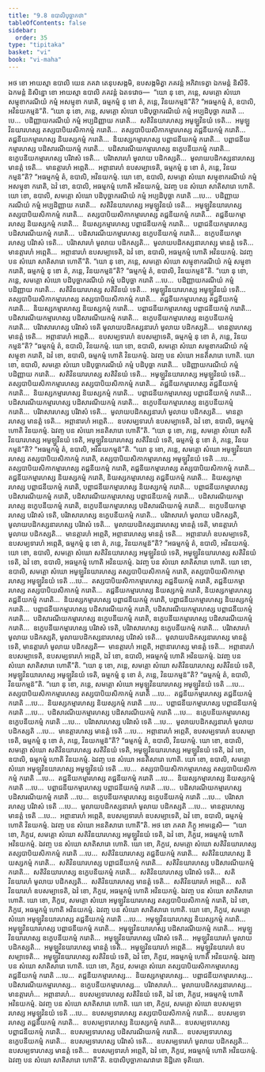```yaml
---
title: "9.8 ឧបាលិបុច្ឆាកថា"
tableOfContents: false
sidebar:
  order: 35
type: "tipitaka"
basket: "vi"
book: "vi-maha"
---
```



<DynamicBreadcrumb />

<Division number="400" book="vi-maha">

<Paragraph number="1829" book="vi-maha">
អថ ខោ អាយស្មា ឧបាលិ យេន ភគវា តេនុបសង្កមិ, ឧបសង្កមិត្វា ភគវន្តំ អភិវាទេត្វា ឯកមន្តំ និសីទិ. ឯកមន្តំ និសិន្នោ ខោ អាយស្មា ឧបាលិ ភគវន្តំ ឯតទវោច—  “យោ នុ ខោ, ភន្តេ, សមគ្គោ សំឃោ សម្មុខាករណីយំ កម្មំ អសម្មុខា ករោតិ, ធម្មកម្មំ នុ ខោ តំ, ភន្តេ, វិនយកម្មន៑”តិ? “អធម្មកម្មំ តំ, ឧបាលិ, អវិនយកម្មន៑”តិ. “យោ នុ ខោ, ភន្តេ, សមគ្គោ សំឃោ បដិបុច្ឆាករណីយំ កម្មំ អប្បដិបុច្ឆា ករោតិ …បេ…  បដិញ្ញាយករណីយំ កម្មំ អប្បដិញ្ញាយ ករោតិ…  សតិវិនយារហស្ស អមូឡ្ហវិនយំ ទេតិ…  អមូឡ្ហវិនយារហស្ស តស្សបាបិយសិកាកម្មំ ករោតិ…  តស្សបាបិយសិកាកម្មារហស្ស តជ្ជនីយកម្មំ ករោតិ…  តជ្ជនីយកម្មារហស្ស និយស្សកម្មំ ករោតិ…  និយស្សកម្មារហស្ស បព្ពាជនីយកម្មំ ករោតិ…  បព្ពាជនីយកម្មារហស្ស បដិសារណីយកម្មំ ករោតិ…  បដិសារណីយកម្មារហស្ស ឧក្ខេបនីយកម្មំ ករោតិ…  ឧក្ខេបនីយកម្មារហស្ស បរិវាសំ ទេតិ…  បរិវាសារហំ មូលាយ បដិកស្សតិ…  មូលាយបដិកស្សនារហស្ស មានត្តំ ទេតិ…  មានត្តារហំ អព្ភេតិ…  អព្ភានារហំ ឧបសម្បាទេតិ, ធម្មកម្មំ នុ ខោ តំ, ភន្តេ, វិនយកម្មន៑”តិ? “អធម្មកម្មំ តំ, ឧបាលិ, អវិនយកម្មំ.
</Paragraph>

<Paragraph number="1830" book="vi-maha">
យោ ខោ, ឧបាលិ, សមគ្គោ សំឃោ សម្មុខាករណីយំ កម្មំ អសម្មុខា ករោតិ, ឯវំ ខោ, ឧបាលិ, អធម្មកម្មំ ហោតិ អវិនយកម្មំ, ឯវញ្ច បន សំឃោ សាតិសារោ ហោតិ. យោ ខោ, ឧបាលិ, សមគ្គោ សំឃោ បដិបុច្ឆាករណីយំ កម្មំ អប្បដិបុច្ឆា ករោតិ …បេ…  បដិញ្ញាយករណីយំ កម្មំ អប្បដិញ្ញាយ ករោតិ…  សតិវិនយារហស្ស អមូឡ្ហវិនយំ ទេតិ…  អមូឡ្ហវិនយារហស្ស តស្សបាបិយសិកាកម្មំ ករោតិ…  តស្សបាបិយសិកាកម្មារហស្ស តជ្ជនីយកម្មំ ករោតិ…  តជ្ជនីយកម្មារហស្ស និយស្សកម្មំ ករោតិ…  និយស្សកម្មារហស្ស បព្ពាជនីយកម្មំ ករោតិ…  បព្ពាជនីយកម្មារហស្ស បដិសារណីយកម្មំ ករោតិ…  បដិសារណីយកម្មារហស្ស ឧក្ខេបនីយកម្មំ ករោតិ…  ឧក្ខេបនីយកម្មារហស្ស បរិវាសំ ទេតិ…  បរិវាសារហំ មូលាយ បដិកស្សតិ…  មូលាយបដិកស្សនារហស្ស មានត្តំ ទេតិ…  មានត្តារហំ អព្ភេតិ…  អព្ភានារហំ ឧបសម្បាទេតិ, ឯវំ ខោ, ឧបាលិ, អធម្មកម្មំ ហោតិ អវិនយកម្មំ. ឯវញ្ច បន សំឃោ សាតិសារោ ហោតី”តិ.
</Paragraph>

</Division>
<Division number="401" book="vi-maha">

<Paragraph number="1831" book="vi-maha">
“យោ នុ ខោ, ភន្តេ, សមគ្គោ សំឃោ សម្មុខាករណីយំ កម្មំ សម្មុខា ករោតិ, ធម្មកម្មំ នុ ខោ តំ, ភន្តេ, វិនយកម្មន៑”តិ? “ធម្មកម្មំ តំ, ឧបាលិ, វិនយកម្មន៑”តិ. “យោ នុ ខោ, ភន្តេ, សមគ្គោ សំឃោ បដិបុច្ឆាករណីយំ កម្មំ បដិបុច្ឆា ករោតិ …បេ…  បដិញ្ញាយករណីយំ កម្មំ បដិញ្ញាយ ករោតិ…  សតិវិនយារហស្ស សតិវិនយំ ទេតិ…  អមូឡ្ហវិនយារហស្ស អមូឡ្ហវិនយំ ទេតិ…  តស្សបាបិយសិកាកម្មារហស្ស តស្សបាបិយសិកាកម្មំ ករោតិ…  តជ្ជនីយកម្មារហស្ស តជ្ជនីយកម្មំ ករោតិ…  និយស្សកម្មារហស្ស និយស្សកម្មំ ករោតិ…  បព្ពាជនីយកម្មារហស្ស បព្ពាជនីយកម្មំ ករោតិ…  បដិសារណីយកម្មារហស្ស បដិសារណីយកម្មំ ករោតិ…  ឧក្ខេបនីយកម្មារហស្ស ឧក្ខេបនីយកម្មំ ករោតិ…  បរិវាសារហស្ស បរិវាសំ ទេតិ មូលាយបដិកស្សនារហំ មូលាយ បដិកស្សតិ…  មានត្តារហស្ស មានត្តំ ទេតិ…  អព្ភានារហំ អព្ភេតិ…  ឧបសម្បទារហំ ឧបសម្បាទេតិ, ធម្មកម្មំ នុ ខោ តំ, ភន្តេ, វិនយកម្មន៑”តិ? “ធម្មកម្មំ តំ, ឧបាលិ, វិនយកម្មំ.
</Paragraph>

<Paragraph number="1832" book="vi-maha">
យោ ខោ, ឧបាលិ, សមគ្គោ សំឃោ សម្មុខាករណីយំ កម្មំ សម្មុខា ករោតិ, ឯវំ ខោ, ឧបាលិ, ធម្មកម្មំ ហោតិ វិនយកម្មំ. ឯវញ្ច បន សំឃោ អនតិសារោ ហោតិ. យោ ខោ, ឧបាលិ, សមគ្គោ សំឃោ បដិបុច្ឆាករណីយំ កម្មំ បដិបុច្ឆា ករោតិ…  បដិញ្ញាយករណីយំ កម្មំ បដិញ្ញាយ ករោតិ…  សតិវិនយារហស្ស សតិវិនយំ ទេតិ…  អមូឡ្ហវិនយារហស្ស អមូឡ្ហវិនយំ ទេតិ…  តស្សបាបិយសិកាកម្មារហស្ស តស្សបាបិយសិកាកម្មំ ករោតិ…  តជ្ជនីយកម្មារហស្ស តជ្ជនីយកម្មំ ករោតិ…  និយស្សកម្មារហស្ស និយស្សកម្មំ ករោតិ…  បព្ពាជនីយកម្មារហស្ស បព្ពាជនីយកម្មំ ករោតិ…  បដិសារណីយកម្មារហស្ស បដិសារណីយកម្មំ ករោតិ…  ឧក្ខេបនីយកម្មារហស្ស ឧក្ខេបនីយកម្មំ ករោតិ…  បរិវាសារហស្ស បរិវាសំ ទេតិ…  មូលាយបដិកស្សនារហំ មូលាយ បដិកស្សតិ…  មានត្តារហស្ស មានត្តំ ទេតិ…  អព្ភានារហំ អព្ភេតិ…  ឧបសម្បទារហំ ឧបសម្បាទេតិ, ឯវំ ខោ, ឧបាលិ, ធម្មកម្មំ ហោតិ វិនយកម្មំ. ឯវញ្ច បន សំឃោ អនតិសារោ ហោតី”តិ.
</Paragraph>

</Division>
<Division number="402" book="vi-maha">

<Paragraph number="1833" book="vi-maha">
“យោ នុ ខោ, ភន្តេ, សមគ្គោ សំឃោ សតិវិនយារហស្ស អមូឡ្ហវិនយំ ទេតិ, អមូឡ្ហវិនយារហស្ស សតិវិនយំ ទេតិ, ធម្មកម្មំ នុ ខោ តំ, ភន្តេ, វិនយកម្មន៑”តិ? “អធម្មកម្មំ តំ, ឧបាលិ, អវិនយកម្មន៑”តិ. “យោ នុ ខោ, ភន្តេ, សមគ្គោ សំឃោ អមូឡ្ហវិនយារហស្ស តស្សបាបិយសិកាកម្មំ ករោតិ, តស្សបាបិយសិកាកម្មារហស្ស អមូឡ្ហវិនយំ ទេតិ …បេ…  តស្សបាបិយសិកាកម្មារហស្ស តជ្ជនីយកម្មំ ករោតិ, តជ្ជនីយកម្មារហស្ស តស្សបាបិយសិកាកម្មំ ករោតិ…  តជ្ជនីយកម្មារហស្ស និយស្សកម្មំ ករោតិ, និយស្សកម្មារហស្ស តជ្ជនីយកម្មំ ករោតិ…  និយស្សកម្មារហស្ស បព្ពាជនីយកម្មំ ករោតិ, បព្ពាជនីយកម្មារហស្ស និយស្សកម្មំ ករោតិ…  បព្ពាជនីយកម្មារហស្ស បដិសារណីយកម្មំ ករោតិ, បដិសារណីយកម្មារហស្ស បព្ពាជនីយកម្មំ ករោតិ…  បដិសារណីយកម្មារហស្ស ឧក្ខេបនីយកម្មំ ករោតិ, ឧក្ខេបនីយកម្មារហស្ស បដិសារណីយកម្មំ ករោតិ…  ឧក្ខេបនីយកម្មារហស្ស បរិវាសំ ទេតិ, បរិវាសារហស្ស ឧក្ខេបនីយកម្មំ ករោតិ…  បរិវាសារហំ មូលាយ បដិកស្សតិ, មូលាយបដិកស្សនារហស្ស បរិវាសំ ទេតិ…  មូលាយបដិកស្សនារហស្ស មានត្តំ ទេតិ, មានត្តារហំ មូលាយ បដិកស្សតិ…  មានត្តារហំ អព្ភេតិ, អព្ភានារហស្ស មានត្តំ ទេតិ…  អព្ភានារហំ ឧបសម្បាទេតិ, ឧបសម្បទារហំ អព្ភេតិ, ធម្មកម្មំ នុ ខោ តំ, ភន្តេ, វិនយកម្មន៑”តិ? “អធម្មកម្មំ តំ, ឧបាលិ, អវិនយកម្មំ.
</Paragraph>

<Paragraph number="1834" book="vi-maha">
យោ ខោ, ឧបាលិ, សមគ្គោ សំឃោ សតិវិនយារហស្ស អមូឡ្ហវិនយំ ទេតិ, អមូឡ្ហវិនយារហស្ស សតិវិនយំ ទេតិ, ឯវំ ខោ, ឧបាលិ, អធម្មកម្មំ ហោតិ អវិនយកម្មំ. ឯវញ្ច បន សំឃោ សាតិសារោ ហោតិ. យោ ខោ, ឧបាលិ, សមគ្គោ សំឃោ អមូឡ្ហវិនយារហស្ស តស្សបាបិយសិកាកម្មំ ករោតិ, តស្សបាបិយសិកាកម្មារហស្ស អមូឡ្ហវិនយំ ទេតិ …បេ…  តស្សបាបិយសិកាកម្មារហស្ស តជ្ជនីយកម្មំ ករោតិ, តជ្ជនីយកម្មារហស្ស តស្សបាបិយសិកាកម្មំ ករោតិ…  តជ្ជនីយកម្មារហស្ស និយស្សកម្មំ ករោតិ, និយស្សកម្មារហស្ស តជ្ជនីយកម្មំ ករោតិ…  និយស្សកម្មារហស្ស បព្ពាជនីយកម្មំ ករោតិ, បព្ពាជនីយកម្មារហស្ស និយស្សកម្មំ ករោតិ…  បព្ពាជនីយកម្មារហស្ស បដិសារណីយកម្មំ ករោតិ, បដិសារណីយកម្មារហស្ស បព្ពាជនីយកម្មំ ករោតិ…  បដិសារណីយកម្មារហស្ស ឧក្ខេបនីយកម្មំ ករោតិ, ឧក្ខេបនីយកម្មារហស្ស បដិសារណីយកម្មំ ករោតិ…  ឧក្ខេបនីយកម្មារហស្ស បរិវាសំ ទេតិ, បរិវាសារហស្ស ឧក្ខេបនីយកម្មំ ករោតិ…  បរិវាសារហំ មូលាយ បដិកស្សតិ, មូលាយបដិកស្សនារហស្ស បរិវាសំ ទេតិ…  មូលាយបដិកស្សនារហស្ស មានត្តំ ទេតិ, មានត្តារហំ មូលាយ បដិកស្សតិ—  មានត្តារហំ អព្ភេតិ, អព្ភានារហស្ស មានត្តំ ទេតិ…  អព្ភានារហំ ឧបសម្បាទេតិ, ឧបសម្បទារហំ អព្ភេតិ, ឯវំ ខោ, ឧបាលិ, អធម្មកម្មំ ហោតិ អវិនយកម្មំ. ឯវញ្ច បន សំឃោ សាតិសារោ ហោតី”តិ.
</Paragraph>

</Division>
<Division number="403" book="vi-maha">

<Paragraph number="1835" book="vi-maha">
“យោ នុ ខោ, ភន្តេ, សមគ្គោ សំឃោ សតិវិនយារហស្ស សតិវិនយំ ទេតិ, អមូឡ្ហវិនយារហស្ស អមូឡ្ហវិនយំ ទេតិ, ធម្មកម្មំ នុ ខោ តំ, ភន្តេ, វិនយកម្មន៑”តិ? “ធម្មកម្មំ តំ, ឧបាលិ, វិនយកម្មន៑”តិ. “យោ នុ ខោ, ភន្តេ, សមគ្គោ សំឃោ អមូឡ្ហវិនយារហស្ស អមូឡ្ហវិនយំ ទេតិ …បេ…  តស្សបាបិយសិកាកម្មារហស្ស តស្សបាបិយសិកាកម្មំ ករោតិ …បេ…  តជ្ជនីយកម្មារហស្ស តជ្ជនីយកម្មំ ករោតិ …បេ…  និយស្សកម្មារហស្ស និយស្សកម្មំ ករោតិ …បេ…  បព្ពាជនីយកម្មារហស្ស បព្ពាជនីយកម្មំ ករោតិ …បេ…  បដិសារណីយកម្មារហស្ស បដិសារណីយកម្មំ ករោតិ …បេ…  ឧក្ខេបនីយកម្មារហស្ស ឧក្ខេបនីយកម្មំ ករោតិ …បេ…  បរិវាសារហស្ស បរិវាសំ ទេតិ …បេ…  មូលាយបដិកស្សនារហំ មូលាយ បដិកស្សតិ …បេ…  មានត្តារហស្ស មានត្តំ ទេតិ …បេ…  អព្ភានារហំ អព្ភេតិ, ឧបសម្បទារហំ ឧបសម្បាទេតិ, ធម្មកម្មំ នុ ខោ តំ, ភន្តេ, វិនយកម្មន៑”តិ? “ធម្មកម្មំ តំ, ឧបាលិ, វិនយកម្មំ.
</Paragraph>

<Paragraph number="1836" book="vi-maha">
យោ ខោ, ឧបាលិ, សមគ្គោ សំឃោ សតិវិនយារហស្ស សតិវិនយំ ទេតិ, អមូឡ្ហវិនយារហស្ស អមូឡ្ហវិនយំ ទេតិ, ឯវំ ខោ, ឧបាលិ, ធម្មកម្មំ ហោតិ វិនយកម្មំ. ឯវញ្ច បន សំឃោ អនតិសារោ ហោតិ. យោ ខោ, ឧបាលិ, សមគ្គោ សំឃោ អមូឡ្ហវិនយារហស្ស អមូឡ្ហវិនយំ ទេតិ …បេ…  តស្សបាបិយសិកាកម្មារហស្ស តស្សបាបិយសិកាកម្មំ ករោតិ …បេ…  តជ្ជនីយកម្មារហស្ស តជ្ជនីយកម្មំ ករោតិ …បេ…  និយស្សកម្មារហស្ស និយស្សកម្មំ ករោតិ …បេ…  បព្ពាជនីយកម្មារហស្ស បព្ពាជនីយកម្មំ ករោតិ …បេ…  បដិសារណីយកម្មារហស្ស បដិសារណីយកម្មំ ករោតិ …បេ…  ឧក្ខេបនីយកម្មារហស្ស ឧក្ខេបនីយកម្មំ ករោតិ …បេ…  បរិវាសារហស្ស បរិវាសំ ទេតិ …បេ…  មូលាយបដិកស្សនារហំ មូលាយ បដិកស្សតិ …បេ…  មានត្តារហស្ស មានត្តំ ទេតិ …បេ…  អព្ភានារហំ អព្ភេតិ, ឧបសម្បទារហំ ឧបសម្បាទេតិ, ឯវំ ខោ, ឧបាលិ, ធម្មកម្មំ ហោតិ វិនយកម្មំ. ឯវញ្ច បន សំឃោ អនតិសារោ ហោតី”តិ.
</Paragraph>

</Division>
<Division number="404" book="vi-maha">

<Paragraph number="1837" book="vi-maha">
អថ ខោ ភគវា ភិក្ខូ អាមន្តេសិ—  “យោ ខោ, ភិក្ខវេ, សមគ្គោ សំឃោ សតិវិនយារហស្ស អមូឡ្ហវិនយំ ទេតិ, ឯវំ ខោ, ភិក្ខវេ, អធម្មកម្មំ ហោតិ អវិនយកម្មំ. ឯវញ្ច បន សំឃោ សាតិសារោ ហោតិ. យោ ខោ, ភិក្ខវេ, សមគ្គោ សំឃោ សតិវិនយារហស្ស តស្សបាបិយសិកាកម្មំ ករោតិ …បេ…  សតិវិនយារហស្ស តជ្ជនីយកម្មំ ករោតិ…  សតិវិនយារហស្ស និយស្សកម្មំ ករោតិ…  សតិវិនយារហស្ស បព្ពាជនីយកម្មំ ករោតិ…  សតិវិនយារហស្ស បដិសារណីយកម្មំ ករោតិ…  សតិវិនយារហស្ស ឧក្ខេបនីយកម្មំ ករោតិ…  សតិវិនយារហស្ស បរិវាសំ ទេតិ…  សតិវិនយារហំ មូលាយ បដិកស្សតិ…  សតិវិនយារហស្ស មានត្តំ ទេតិ…  សតិវិនយារហំ អព្ភេតិ…  សតិវិនយារហំ ឧបសម្បាទេតិ, ឯវំ ខោ, ភិក្ខវេ, អធម្មកម្មំ ហោតិ អវិនយកម្មំ. ឯវញ្ច បន សំឃោ សាតិសារោ ហោតិ.
</Paragraph>

</Division>
<Division number="405" book="vi-maha">

<Paragraph number="1838" book="vi-maha">
យោ ខោ, ភិក្ខវេ, សមគ្គោ សំឃោ អមូឡ្ហវិនយារហស្ស តស្សបាបិយសិកាកម្មំ ករោតិ, ឯវំ ខោ, ភិក្ខវេ, អធម្មកម្មំ ហោតិ អវិនយកម្មំ. ឯវញ្ច បន សំឃោ សាតិសារោ ហោតិ. យោ ខោ, ភិក្ខវេ, សមគ្គោ សំឃោ អមូឡ្ហវិនយារហស្ស តជ្ជនីយកម្មំ ករោតិ …បេ…  អមូឡ្ហវិនយារហស្ស និយស្សកម្មំ ករោតិ…  អមូឡ្ហវិនយារហស្ស បព្ពាជនីយកម្មំ ករោតិ…  អមូឡ្ហវិនយារហស្ស បដិសារណីយកម្មំ ករោតិ…  អមូឡ្ហវិនយារហស្ស ឧក្ខេបនីយកម្មំ ករោតិ…  អមូឡ្ហវិនយារហស្ស បរិវាសំ ទេតិ…  អមូឡ្ហវិនយារហំ មូលាយ បដិកស្សតិ…  អមូឡ្ហវិនយារហស្ស មានត្តំ ទេតិ…  អមូឡ្ហវិនយារហំ អព្ភេតិ…  អមូឡ្ហវិនយារហំ ឧបសម្បាទេតិ…  អមូឡ្ហវិនយារហស្ស សតិវិនយំ ទេតិ, ឯវំ ខោ, ភិក្ខវេ, អធម្មកម្មំ ហោតិ អវិនយកម្មំ. ឯវញ្ច បន សំឃោ សាតិសារោ ហោតិ.
</Paragraph>

</Division>
<Division number="406" book="vi-maha">

<Paragraph number="1839" book="vi-maha">
យោ ខោ, ភិក្ខវេ, សមគ្គោ សំឃោ តស្សបាបិយសិកាកម្មារហស្ស តជ្ជនីយកម្មំ ករោតិ …បេ…  តជ្ជនីយកម្មារហស្ស…  និយស្សកម្មារហស្ស…  បព្ពាជនីយកម្មារហស្ស…  បដិសារណីយកម្មារហស្ស…  ឧក្ខេបនីយកម្មារហស្ស…  បរិវាសារហំ…  មូលាយបដិកស្សនារហស្ស…  មានត្តារហំ…  អព្ភានារហំ…  ឧបសម្បទារហស្ស សតិវិនយំ ទេតិ, ឯវំ ខោ, ភិក្ខវេ, អធម្មកម្មំ ហោតិ អវិនយកម្មំ. ឯវញ្ច បន សំឃោ សាតិសារោ ហោតិ. យោ ខោ, ភិក្ខវេ, សមគ្គោ សំឃោ ឧបសម្បទារហស្ស អមូឡ្ហវិនយំ ទេតិ …បេ…  ឧបសម្បទារហស្ស តស្សបាបិយសិកាកម្មំ ករោតិ…  ឧបសម្បទារហស្ស តជ្ជនីយកម្មំ ករោតិ…  ឧបសម្បទារហស្ស និយស្សកម្មំ ករោតិ…  ឧបសម្បទារហស្ស បព្ពាជនីយកម្មំ ករោតិ…  ឧបសម្បទារហស្ស បដិសារណីយកម្មំ ករោតិ…  ឧបសម្បទារហស្ស ឧក្ខេបនីយកម្មំ ករោតិ…  ឧបសម្បទារហស្ស បរិវាសំ ទេតិ…  ឧបសម្បទារហំ មូលាយ បដិកស្សតិ…  ឧបសម្បទារហស្ស មានត្តំ ទេតិ…  ឧបសម្បទារហំ អព្ភេតិ, ឯវំ ខោ, ភិក្ខវេ, អធម្មកម្មំ ហោតិ អវិនយកម្មំ. ឯវញ្ច បន សំឃោ សាតិសារោ ហោតី”តិ.

</Paragraph>
</Division>

<Paragraph number="1840" type="center" book="vi-maha">
ឧបាលិបុច្ឆាភាណវារោ និដ្ឋិតោ ទុតិយោ.
</Paragraph>